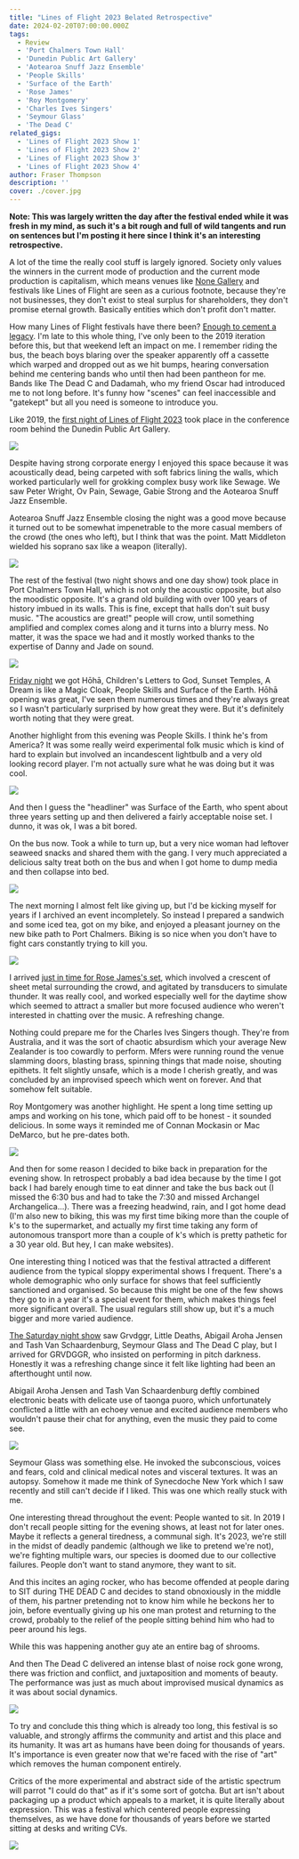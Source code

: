 ```yaml
---
title: "Lines of Flight 2023 Belated Retrospective"
date: 2024-02-20T07:00:00.000Z
tags:
  - Review
  - 'Port Chalmers Town Hall'
  - 'Dunedin Public Art Gallery'
  - 'Aotearoa Snuff Jazz Ensemble'
  - 'People Skills'
  - 'Surface of the Earth'
  - 'Rose James'
  - 'Roy Montgomery'
  - 'Charles Ives Singers'
  - 'Seymour Glass'
  - 'The Dead C'
related_gigs:
  - 'Lines of Flight 2023 Show 1'
  - 'Lines of Flight 2023 Show 2'
  - 'Lines of Flight 2023 Show 3'
  - 'Lines of Flight 2023 Show 4'
author: Fraser Thompson
description: ''
cover: ./cover.jpg
---
```


**Note: This was largely written the day after the festival ended while it was fresh in my mind, as such it's a bit rough and full of wild tangents and run on sentences but I'm posting it here since I think it's an interesting retrospective.**

A lot of the time the really cool stuff is largely ignored. Society only values the winners in the current mode of production and the current mode production is capitalism, which means venues like [None Gallery](/blog/goodbye_none) and festivals like Lines of Flight are seen as a curious footnote, because they're not businesses, they don't exist to steal surplus for shareholders, they don't promise eternal growth. Basically entities which don't profit don't matter.

How many Lines of Flight festivals have there been? [Enough to cement a legacy](https://www.pyramidclub.org.nz/lines-flight-personal-history). I'm late to this whole thing, I've only been to the 2019 iteration before this, but that weekend left an impact on me. I remember riding the bus, the beach boys blaring over the speaker apparently off a cassette which warped and dropped out as we hit bumps, hearing conversation behind me centering bands who until then had been pantheon for me. Bands like The Dead C and Dadamah, who my friend Oscar had introduced me to not long before. It's funny how "scenes" can feel inaccessible and "gatekept" but all you need is someone to introduce you.

Like 2019, the [first night of Lines of Flight 2023](/gigs/lines-of-flight-2023-show-1) took place in the conference room behind the Dunedin Public Art Gallery.

![](./museum_venue.jpg)

Despite having strong corporate energy I enjoyed this space because it was acoustically dead, being carpeted with soft fabrics lining the walls, which worked particularly well for grokking complex busy work like Sewage. We saw Peter Wright, Ov Pain, Sewage, Gabie Strong and the Aotearoa Snuff Jazz Ensemble.

Aotearoa Snuff Jazz Ensemble closing the night was a good move because it turned out to be somewhat impenetrable to the more casual members of the crowd (the ones who left), but I think that was the point. Matt Middleton wielded his soprano sax like a weapon (literally).

![](./snuff_jazz_ensemble.jpg)

The rest of the festival (two night shows and one day show) took place in Port Chalmers Town Hall, which is not only the acoustic opposite, but also the moodistic opposite. It's a grand old building with over 100 years of history imbued in its walls. This is fine, except that halls don't suit busy music. "The acoustics are great!" people will crow, until something amplified and complex comes along and it turns into a blurry mess. No matter, it was the space we had and it mostly worked thanks to the expertise of Danny and Jade on sound.

![](./port_chalmers_town_hall.jpg)

[Friday night](/gigs/lines-of-flight-2023-show-2) we got Hōhā, Children's Letters to God, Sunset Temples, A Dream is like a Magic Cloak, People Skills and Surface of the Earth. Hōhā opening was great, I've seen them numerous times and they're always great so I wasn't particularly surprised by how great they were. But it's definitely worth noting that they were great.

Another highlight from this evening was People Skills. I think he's from America? It was some really weird experimental folk music which is kind of hard to explain but involved an incandescent lightbulb and a very old looking record player. I'm not actually sure what he was doing but it was cool.

![](./people_skills.jpg)

And then I guess the "headliner" was Surface of the Earth, who spent about three years setting up and then delivered a fairly acceptable noise set. I dunno, it was ok, I was a bit bored.

On the bus now. Took a while to turn up, but a very nice woman had leftover seaweed snacks and shared them with the gang. I very much appreciated a delicious salty treat both on the bus and when I got home to dump media and then collapse into bed.

![](./seaweed.jpg)

The next morning I almost felt like giving up, but I'd be kicking myself for years if I archived an event incompletely. So instead I prepared a sandwich and some iced tea, got on my bike, and enjoyed a pleasant journey on the new bike path to Port Chalmers. Biking is so nice when you don't have to fight cars constantly trying to kill you.

![](./bike.jpg)

I arrived [just in time for Rose James's set](/gigs/lines-of-flight-2023-show-3), which involved a crescent of sheet metal surrounding the crowd, and agitated by transducers to simulate thunder. It was really cool, and worked especially well for the daytime show which seemed to attract a smaller but more focused audience who weren't interested in chatting over the music. A refreshing change.

Nothing could prepare me for the Charles Ives Singers though. They're from Australia, and it was the sort of chaotic absurdism which your average New Zealander is too cowardly to perform. Mfers were running round the venue slamming doors, blasting brass, spinning things that made noise, shouting epithets. It felt slightly unsafe, which is a mode I cherish greatly, and was concluded by an improvised speech which went on forever. And that somehow felt suitable.

Roy Montgomery was another highlight. He spent a long time setting up amps and working on his tone, which paid off to be honest - it sounded delicious. In some ways it reminded me of Connan Mockasin or Mac DeMarco, but he pre-dates both.

![](./roy.jpg)

And then for some reason I decided to bike back in preparation for the evening show. In retrospect probably a bad idea because by the time I got back I had barely enough time to eat dinner and take the bus back out (I missed the 6:30 bus and had to take the 7:30 and missed Archangel Archangelica…). There was a freezing headwind, rain, and I got home dead (I'm also new to biking, this was my first time biking more than the couple of k's to the supermarket, and actually my first time taking any form of autonomous transport more than a couple of k's which is pretty pathetic for a 30 year old. But hey, I can make websites).

One interesting thing I noticed was that the festival attracted a different audience from the typical sloppy experimental shows I frequent. There's a whole demographic who only surface for shows that feel sufficiently sanctioned and organised. So because this might be one of the few shows they go to in a year it's a special event for them, which makes things feel more significant overall. The usual regulars still show up, but it's a much bigger and more varied audience.

[The Saturday night show](/gigs/lines-of-flight-2023-show-4) saw Grvdggr, Little Deaths, Abigail Aroha Jensen and Tash Van Schaardenburg, Seymour Glass and The Dead C play, but I arrived for GRVDGGR, who insisted on performing in pitch darkness. Honestly it was a refreshing change since it felt like lighting had been an afterthought until now.

Abigail Aroha Jensen and Tash Van Schaardenburg deftly combined electronic beats with delicate use of taonga puoro, which unfortunately conflicted a little with an echoey venue and excited audience members who wouldn't pause their chat for anything, even the music they paid to come see.

![](./abigail_and_tash.jpg)

Seymour Glass was something else. He invoked the subconscious, voices and fears, cold and clinical medical notes and visceral textures. It was an autopsy. Somehow it made me think of Synecdoche New York which I saw recently and still can't decide if I liked. This was one which really stuck with me.

One interesting thread throughout the event: People wanted to sit. In 2019 I don't recall people sitting for the evening shows, at least not for later ones. Maybe it reflects a general tiredness, a communal sigh. It's 2023, we're still in the midst of deadly pandemic (although we like to pretend we're not), we're fighting multiple wars, our species is doomed due to our collective failures. People don't want to stand anymore, they want to sit.

And this incites an aging rocker, who has become offended at people daring to SIT during THE DEAD C and decides to stand obnoxiously in the middle of them, his partner pretending not to know him while he beckons her to join, before eventually giving up his one man protest and returning to the crowd, probably to the relief of the people sitting behind him who had to peer around his legs.

While this was happening another guy ate an entire bag of shrooms.

And then The Dead C delivered an intense blast of noise rock gone wrong, there was friction and conflict, and juxtaposition and moments of beauty. The performance was just as much about improvised musical dynamics as it was about social dynamics.

![](./the_dead_c.jpg)

To try and conclude this thing which is already too long, this festival is so valuable, and strongly affirms the community and artist and this place and its humanity. It was art as humans have been doing for thousands of years. It's importance is even greater now that we're faced with the rise of "art" which removes the human component entirely.

Critics of the more experimental and abstract side of the artistic spectrum will parrot "I could do that" as if it's some sort of gotcha. But art isn't about packaging up a product which appeals to a market, it is quite literally about expression. This was a festival which centered people expressing themselves, as we have done for thousands of years before we started sitting at desks and writing CVs.

![](./port_chalmers_church.jpg)
